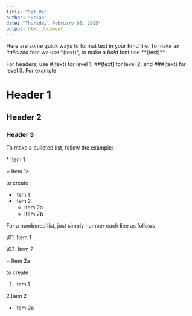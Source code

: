 ```yaml
---
title: "Set Up"
author: "Brian"
date: "Thursday, February 05, 2015"
output: html_document
---
```


Here are some quick ways to format text in your Rmd file. To make an *italicized* font we use \*(text)\*,  to make a *bold* font use \*\*(text)\*\*.

For headers, use \#(text) for level 1, \#\#(text) for level 2, and \#\#\#(text) for level 3. For example

# Header 1

## Header 2

### Header 3

To make a bulleted list, follow the example:

\* Item 1

 \+ Item 1a
  
  to create
       
* Item 1
* Item 2
    + Item 2a
    + Item 2b

For a numbered list, just simply number each line as follows

\01. Item 1

\02. Item 2

\+ Item 2a

to create

1. Item 1

2.Item 2

+ Item 2a
